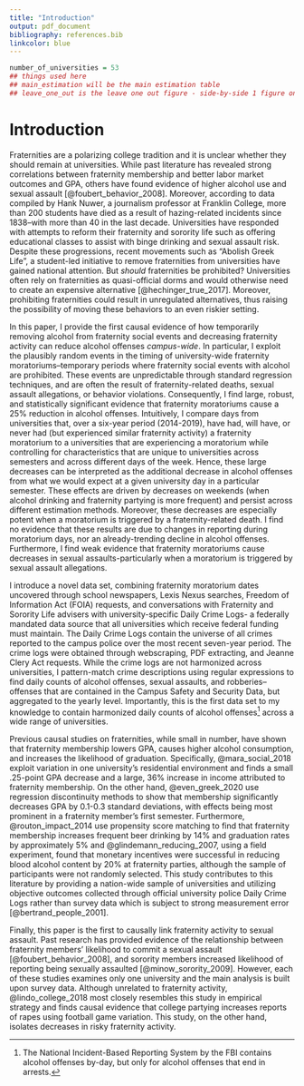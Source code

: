 ```yaml
---
title: "Introduction"
output: pdf_document
bibliography: references.bib
linkcolor: blue
---
```

```r
number_of_universities = 53
## things used here
## main_estimation will be the main estimation table
## leave_one_out is the leave one out figure - side-by-side 1 figure only. 
```


# Introduction

Fraternities are a polarizing college tradition and it is unclear whether they should remain at universities. While past literature has revealed strong correlations between fraternity membership and better labor market outcomes and GPA, others have found evidence of higher alcohol use and sexual assault [@foubert_behavior_2008]. Moreover, according to data compiled by Hank Nuwer, a journalism professor at Franklin College, more than 200 students have died as a result of hazing-related incidents since 1838--with more than 40 in the last decade. Universities have responded with attempts to reform their fraternity and sorority life such as offering educational classes to assist with binge drinking and sexual assault risk. Despite these progressions, recent movements such as "Abolish Greek Life", a student-led initiative to remove fraternities from universities have gained national attention. But *should* fraternities be prohibited? Universities often rely on fraternities as quasi-official dorms and would otherwise need to create an expensive alternative [@hechinger_true_2017]. Moreover, prohibiting fraternities could result in unregulated alternatives, thus raising the possibility of moving these behaviors to an even riskier setting. 

In this paper, I provide the first causal evidence of how temporarily removing alcohol from fraternity social events and decreasing fraternity activity can reduce alcohol offenses *campus-wide*. In particular, I exploit the plausibly random events in the timing of university-wide fraternity moratoriums--temporary periods where fraternity social events with alcohol are prohibited. These events are unpredictable through standard regression techniques, and are often the result of fraternity-related deaths, sexual assault allegations, or behavior violations. Consequently, I find large, robust, and statistically significant evidence that fraternity moratoriums cause a 25% reduction in alcohol offenses. Intuitively, I compare days from universities that, over a six-year period (2014-2019), have had, will have, or never had (but experienced similar fraternity activity) a fraternity moratorium to a universities that are experiencing a moratorium while controlling for characteristics that are unique to universities across semesters and across different days of the week. Hence, these large decreases can be interpreted as the additional decrease in alcohol offenses from what we would expect at a given university day in a particular semester. These effects are driven by decreases on weekends (when alcohol drinking and fraternity partying is more frequent) and persist across different estimation methods. Moreover, these decreases are especially potent when a moratorium is triggered by a fraternity-related death. I find no evidence that these results are due to changes in reporting during moratorium days, nor an already-trending decline in alcohol offenses. Furthermore, I find weak evidence that fraternity moratoriums cause decreases in sexual assaults-particularly when a moratorium is triggered by sexual assault allegations. 


I introduce a novel data set, combining fraternity moratorium dates uncovered through school newspapers, Lexis Nexus searches, Freedom of Information Act (FOIA) requests, and conversations with Fraternity and Sorority Life advisers with university-specific Daily Crime Logs- a federally mandated data source that all universities which receive federal funding must maintain. The Daily Crime Logs contain the universe of all crimes reported to the campus police over the most recent seven-year period. The crime logs were obtained through webscraping, PDF extracting, and Jeanne Clery Act requests.  While the crime logs are not harmonized across universities, I pattern-match crime descriptions using regular expressions to find daily counts of alcohol offenses, sexual assaults, and robberies--offenses that are contained in the Campus Safety and Security Data, but aggregated to the yearly level. Importantly, this is the first data set to my knowledge to contain harmonized daily counts of alcohol offenses^[The National Incident-Based Reporting System by the FBI contains alcohol offenses by-day, but only for alcohol offenses that end in arrests.] across a wide range of universities.


Previous causal studies on fraternities, while small in number, have shown that fraternity membership lowers GPA, causes higher alcohol consumption, and increases the likelihood of graduation. Specifically, @mara_social_2018 exploit variation in one university's residential environment and finds a small .25-point GPA decrease and a large, 36% increase in income attributed to fraternity membership. On the other hand, @even_greek_2020 use regression discontinuity methods to show that membership significantly decreases GPA by 0.1-0.3 standard deviations, with effects being most prominent in a fraternity member's first semester. Furthermore, @routon_impact_2014 use propensity score matching to find that fraternity membership increases frequent beer drinking by 14% and graduation rates by approximately 5% and @glindemann_reducing_2007, using a field experiment, found that monetary incentives were successful in reducing blood alcohol content by 20% at fraternity parties, although the sample of participants were not randomly selected. This study contributes to this literature by providing a nation-wide sample of universities and utilizing objective outcomes collected through official university police Daily Crime Logs rather than survey data which is subject to strong measurement error [@bertrand_people_2001]. 

Finally, this paper is the first to causally link fraternity activity to sexual assault. Past research has provided evidence of the relationship between fraternity members' likelihood to commit a sexual assault [@foubert_behavior_2008], and sorority members increased likelihood of reporting being sexually assaulted [@minow_sorority_2009]. However, each of these studies examines only one university and the main analysis is built upon survey data. Although unrelated to fraternity activity,  @lindo_college_2018 most closely resembles this study in empirical strategy and finds causal evidence that college partying increases reports of rapes using football game variation. This study, on the other hand, isolates decreases in risky fraternity activity.





